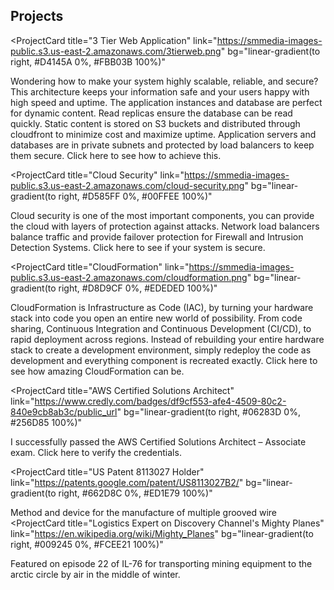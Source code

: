 ## Projects

<ProjectCard
  title="3 Tier Web Application"
  link="https://smmedia-images-public.s3.us-east-2.amazonaws.com/3tierweb.png"
  bg="linear-gradient(to right, #D4145A 0%, #FBB03B 100%)"
>
  Wondering how to make your system highly scalable, reliable, and secure? This architecture keeps your information safe and your users happy with high speed and uptime.
  The application instances and database are perfect for dynamic content. Read replicas ensure the database can be read quickly.
  Static content is stored on S3 buckets and distributed through cloudfront to minimize cost and maximize uptime.
  Application servers and databases are in private subnets and protected by load balancers to keep them secure.
  Click here to see how to achieve this.
</ProjectCard>

<ProjectCard
  title="Cloud Security"
  link="https://smmedia-images-public.s3.us-east-2.amazonaws.com/cloud-security.png"
    bg="linear-gradient(to right, #D585FF 0%, #00FFEE 100%)"
>
Cloud security is one of the most important components, you can provide the cloud with layers of protection against attacks.
Network load balancers balance traffic and provide failover protection for Firewall and Intrusion Detection Systems.
  Click here to see if your system is secure.
</ProjectCard>

<ProjectCard
  title="CloudFormation"
  link="https://smmedia-images-public.s3.us-east-2.amazonaws.com/cloudformation.png"
    bg="linear-gradient(to right, #D8D9CF 0%, #EDEDED 100%)"
>
CloudFormation is Infrastructure as Code (IAC), by turning your hardware stack into code you open an entire new world of possibility.
  From code sharing, Continuous Integration and Continuous Development (CI/CD), to rapid deployment across regions.
  Instead of rebuilding your entire hardware stack to create a development environment, simply redeploy the code as development and everything component is recreated exactly.
  Click here to see how amazing CloudFormation can be.
</ProjectCard>

<ProjectCard
  title="AWS Certified Solutions Architect"
  link="https://www.credly.com/badges/df9cf553-afe4-4509-80c2-840e9cb8ab3c/public_url"
    bg="linear-gradient(to right, #06283D 0%, #256D85 100%)"
>
I successfully passed the AWS Certified Solutions Architect – Associate exam.
  Click here to verify the credentials.
</ProjectCard>

<ProjectCard
  title="US Patent 8113027 Holder"
  link="https://patents.google.com/patent/US8113027B2/"
  bg="linear-gradient(to right, #662D8C 0%, #ED1E79 100%)"
>
  Method and device for the manufacture of multiple grooved wire 
</ProjectCard>
<ProjectCard
  title="Logistics Expert on Discovery Channel's Mighty Planes"
  link="https://en.wikipedia.org/wiki/Mighty_Planes"
  bg="linear-gradient(to right, #009245 0%, #FCEE21 100%)"
>
  Featured on episode 22 of IL-76 for transporting mining equipment to the arctic circle by air in the middle of winter.
</ProjectCard>
